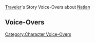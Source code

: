 {{LanguageTabs/Traveler}}
{{Main|Traveler/Voice-Overs}}
[[Traveler]]'s Story Voice-Overs about [[Natlan]]

==Voice-Overs==
{{VO/Traveler
|character           = Traveler
|language            = ko
|name                = 여행자

|vo_01_01_title      = 메아리 아이의 보석에 대해…
|vo_01_01_subtitle   = About the Children of Echoes' Gems...
|vo_01_01_waypoint   = in Natlan
|vo_01_01_file_male  = VO_{language}{character1} About the Children of Echoes' Gems.ogg
|vo_01_01_file_female= VO_{language}{character2} About the Children of Echoes' Gems.ogg
|vo_01_01_tx         = '''페이몬:'''그러고 보니 이쪽 협곡에도 반짝이는 보석이 잔뜩 있네!<br><!--
                    -->'''페이몬:'''모처럼의 기회니까 우리도 한번 파보자. 운 좋게 엄청 대단한 보석을 발견하면 평생 모라 걱정 없이 살 수 있어!<br><!--
                    -->'''(여행자):'''응? 페이몬 너 보석 종류 구분할 줄 알아?<br><!--
                    -->'''페이몬:'''어, 그러니까… 반짝이면 다 보물이지 뭐! 응, 분명 그럴 거야!<br><!--
                    -->'''(여행자):'''꼭 동화 속 보물을 긁어모으는 악룡 같은 대사네.<br><!--
                    -->'''페이몬:'''흐흥, 기왕 나타에 왔으니까 「악룡」이 아니라 「현명한 용」이라고 불러줘!<br><!--
                    -->'''페이몬:'''「용감하고 슬기로운 (여행자)(이)여, 현명한 이 몸이 엄청나게 대단한 보석을 찾을 수 있도록 인도해 주겠다&mdash;&mdash;」<br><!--
                    -->'''(여행자):'''보석의 종류조차 구분 못 하면서?
|vo_01_01_rm         = 

|vo_01_02_title      = 나무살이에 대해…
|vo_01_02_subtitle   = About the Scions of the Canopy...
|vo_01_02_waypoint   = in Natlan
|vo_01_02_file_male  = VO_{language}{character1} About the Scions of the Canopy.ogg
|vo_01_02_file_female= VO_{language}{character2} About the Scions of the Canopy.ogg
|vo_01_02_tx         = '''페이몬:'''나무살이들은 딱 봐도 엄청 위험한 야외 활동을 즐기는 것 같아.<br><!--
                    -->'''페이몬:'''맨손 암벽 타기, 고공 스케이트, 화산 파쿠르, 절벽 번지 점프…. 어휴, 난 생각만 해도 어지러워!<br><!--
                    -->'''(여행자):'''그래? 사실 우리 모험도 꽤 위험한 편이잖아. 폭풍이 몰아치는 설산, 찌릿찌릿한 뇌폭, 황사가 난무하는 사막, 풀 한 포기 자라지 않는 죽음의 땅까지….<br><!--
                    -->'''페이몬:'''에, 그러고 보면 우리 여행도 참 다사다난했네….<br><!--
                    -->'''(여행자):'''그래도 우린 충분히 강해서, 다른 사람에게 모험인 일도 우리한텐 평범한 일상이 됐잖아? 나무살이도 아마 그런 걸 거야.<br><!--
                    -->'''페이몬:'''자, 잠깐만! 난 너처럼 강하지 않다구. 난 거기서 빼줘.<br><!--
                    -->'''페이몬:'''이해는 너처럼 강한 녀석들끼리 하고, 정말 위험한 일이 일어나면 난… 역시 네 뒤에 숨을래
|vo_01_02_rm         = 

|vo_01_03_title      = 나타의 온천에 대해…
|vo_01_03_subtitle   = About the Hot Springs of Natlan...
|vo_01_03_waypoint   = in Natlan
|vo_01_03_file_male  = VO_{language}{character1} About the Hot Springs of Natlan.ogg
|vo_01_03_file_female= VO_{language}{character2} About the Hot Springs of Natlan.ogg
|vo_01_03_tx         = '''페이몬:'''「샘물 무리」의 분위기는 참 여유롭네~ 다들 온천욕을 하고 있거나 온천욕을 하러 가는 길이야….<br><!--
                    -->'''(여행자):'''몇몇 온천 애호가들은 온천에서 편안한 음악을 들으려고 음악가까지 고용한대. 몸과 마음이 완전히 쉴 수 있도록 말이야.<br><!--
                    -->'''페이몬:'''우와, 그렇게 말하니까 나도 해보고 싶네….<br><!--
                    -->'''(여행자):'''다음에 페이몬이 온천욕을 할 때 내가 아란나라의 음악을 연주해 줄게.<br><!--
                    -->'''페이몬:'''앗, 근데 난 악기 연주할 줄 모르는데. 네가 온천욕을 할 땐 어떡하지….<br><!--
                    -->'''(여행자):'''그럼 페이몬은 노래 부르면 되지. 음… 폰타인의 오페라는 어때?<br><!--
                    -->'''페이몬:'''그건 너무 어려워! 긴장을 풀기는커녕 오히려 머리가 아파질 거야!<br><!--
                    -->'''페이몬:'''나타 스타일의 랩은 어때? 금방 배운 건데, 흠흠&mdash;&mdash;<br><!--
                    -->'''페이몬:'''「예예! 들어봤지 이 몸 페이몬, 겪어봤지 수많은 모험, 태연하지 어떤 일에도…」<br><!--
                    -->'''페이몬:'''「요! 모든 물의 근원의 바다 괴수, 고화파의 창검 쌍절 무공… 예!」<br><!--
                    -->'''(여행자):'''리듬감이 장난 아닌데!<br><!--
                    -->'''(여행자):'''온천욕을 할 때 같이 수면을 찰싹 두드려서 반주해 주고 싶을 정도야.<br><!--
                    -->'''페이몬:'''음악 파티를 여는 것처럼 말이지! 그럼 늦게 온 사람은 온천으로 슬라이딩해서 모두의 리듬에 합류하면 되겠다!<br><!--
                    -->'''(여행자):'''응? 잠깐, 온천욕의 목적이 긴장을 풀기 위한 거라는 걸 완전 까먹은 것 같은데…
|vo_01_03_rm         = 

|vo_01_04_title      = 「비옥한 터전」에 대해…
|vo_01_04_subtitle   = About the Collective of Plenty...
|vo_01_04_statue     = ({{Pyro}}) at Tequemecan Valley in Natlan
|vo_01_04_file_male  = VO_{language}{character1} About the Collective of Plenty.ogg
|vo_01_04_file_female= VO_{language}{character2} About the Collective of Plenty.ogg
|vo_01_04_tx         = '''페이몬:'''가면 전사는 설정이 엄청 멋지지 않아?<br><!--
                    -->'''(여행자):'''맞아, 수수께끼의 전사 같은 멋진 느낌이야.<br><!--
                    -->'''페이몬:'''그치? 나도 가면을 쓰고 비옥한 터전에서 레슬링을 하면 새롭게 명성을 날리게 되려나?<br><!--
                    -->'''페이몬:'''대사도 다 생각해 뒀어. 「용의 전사는 결코 가면을 벗지 않는다!」<br><!--
                    -->'''페이몬:'''낮에는 유명한 모험가, 밤에는 용 전사 레슬러! 어때? 멋지지!<br><!--
                    -->'''(여행자):'''멋지긴 한데, 문제가 하나 있어.<br><!--
                    -->'''페이몬:'''응? 무슨 문제?<br><!--
                    -->'''(여행자):'''페이몬의 체형은 누가 봐도 한눈에 알아볼 거야…
|vo_01_04_rm         = 

|vo_01_05_title      = 직물에 대해…
|vo_01_05_subtitle   = About Woven Goods...
|vo_01_05_statue     = ({{Pyro}}) at Tequemecan Valley in Natlan
|vo_01_05_file_male  = VO_{language}{character1} About Woven Goods.ogg
|vo_01_05_file_female= VO_{language}{character2} About Woven Goods.ogg
|vo_01_05_tx         = '''페이몬:'''나타의 전설이랑 이야기는 대부분 직물 위에 짜 놓잖아, 그래서 그런지 다른 나라의 책이랑은 읽는 느낌이 완전 달라.<br><!--
                    -->'''(여행자):'''응, 「연기 주인」의 샤먼이 부족의 역사와 전설을 직물에 기록한 것에서 시작돼서, 점차 더 다양하고 풍부한 이야기를 직물에 짜 넣기 시작했대.<br><!--
                    -->'''페이몬:'''헤헤, 우리도 지금까지 겪은 모험을 이야기로 쓰자. 언젠가 네가 「여행자」라는 부족을 만들게 되면, 제대로 된 역사책이 생기는 거잖아!<br><!--
                    -->'''페이몬:'''게다가 평소에는 망토처럼 몸에 두를 수도 있고, 야영할 땐 위에 누워서 잠도 잘 수 있어….<br><!--
                    -->'''(여행자):'''정말 「산전수전」 다 겪은 모험기가 되겠네
|vo_01_05_rm         = 

|vo_01_06_title      = 「비옥한 터전」과 「꽃깃회」에 대해…
|vo_01_06_subtitle   = About the Collective of Plenty and the Flower-Feather Clan...
|vo_01_06_statue     = ({{Pyro}}) at Tequemecan Valley in Natlan
|vo_01_06_file_male  = VO_{language}{character1} About the Collective of Plenty and the Flower-Feather Clan.ogg
|vo_01_06_file_female= VO_{language}{character2} About the Collective of Plenty and the Flower-Feather Clan.ogg
|vo_01_06_tx         = '''페이몬:'''비옥한 터전의 주민들은 다들 엄청 건장하다고 들었어.<br><!--
                    -->'''(여행자):'''페이몬도 거기서 지내면 근육 페이몬이 되려나?<br><!--
                    -->'''페이몬:'''난 그렇게 되기 싫어!<br><!--
                    -->'''(여행자):'''그럼 꽃깃회는 어때? 다들 비행 고수들이니까 페이몬한테 비행 스킬을 전수해 줄 수 있을지도 몰라.<br><!--
                    -->'''페이몬:'''엥, 비행은 그냥 슈웅&mdash;&mdash;하면 되는 거잖아? 굳이 스킬이 필요한가?<br><!--
                    -->'''(여행자):'''페이몬이 날 데리고 날 수만 있으면 돼.<br><!--
                    -->'''페이몬:'''그건 너무 멀리 갔잖아! 아무리 생각해도 무리라구!<br><!--
                    -->'''(여행자):'''그럼 먼저 근육 페이몬이 되면 되겠네.<br><!--
                    -->'''페이몬:'''야! 너 그냥 근육이 보고 싶은 거지!
|vo_01_06_rm         = 

|vo_01_07_title      = 용을 즐겁게 하는 방법에 대해…
|vo_01_07_subtitle   = About Ways to Make Friends With Saurians...
|vo_01_07_statue     = ({{Pyro}}) at Tequemecan Valley in Natlan
|vo_01_07_file_male  = VO_{language}{character1} About Ways to Make Friends With Saurians.ogg
|vo_01_07_file_female= VO_{language}{character2} About Ways to Make Friends With Saurians.ogg
|vo_01_07_tx         = '''페이몬:'''에헤헤, 나타에는 귀여운 용이 엄청 많아! 꼭 친해져야지!<br><!--
                    -->'''(여행자):'''오? 페이몬, 자신만만한걸!<br><!--
                    -->'''페이몬:'''물론이지, 특별히 비법까지 준비했다구!<br><!--
                    -->'''(여행자):'''비법? 무슨 비법?<br><!--
                    -->'''페이몬:'''간단해! 우선 칭찬을 잔뜩 하는 거야. 내 호의를 느끼면 경계심을 늦추겠지. 그리고 머리를 쓰담쓰담하면 금방 가까워질 거야!<br><!--
                    -->'''페이몬:'''제일 중요한 마지막 단계! 맛있는 거 나눠주기! 용한테 맛있는 걸 주면 금세 친한 친구가 될 거야! 어때, 대단하지!<br><!--
                    -->'''(여행자):'''음, 어쩐지… 페이몬한테도 잘 통할 것 같은 방법이네….<br><!--
                    -->'''페이몬:'''야! 나한테는 그 비법 써먹으면 안 돼!<br><!--
                    -->'''(여행자):'''응? 난 그냥 페이몬이 나타의 아기 용처럼 귀엽다는 뜻이었어!<br><!--
                    -->'''페이몬:'''흥, 듣기 좋은 말로 대충 넘어가려는 거지? 안 속아!<br><!--
                    -->'''(여행자):'''진심으로 칭찬한 건데 기분 나빠할 줄은 몰랐네. 사과의 의미로 달콤달콤 닭고기 스튜 사줄게, 어때?<br><!--
                    -->'''페이몬:'''정말? 아싸, 달콤달콤 닭고기 스튜! 나 당장 먹을래!<br><!--
                    -->'''페이몬:'''근데 왜 그렇게 실실 웃어? 내가 뭐 놓친 거야?
|vo_01_07_rm         = 

|vo_01_08_title      = 고고학에 대해…
|vo_01_08_subtitle   = About Archaeology...
|vo_01_08_statue     = ({{Pyro}}) at Tequemecan Valley in Natlan
|vo_01_08_file_male  = VO_{language}{character1} About Archaeology.ogg
|vo_01_08_file_female= VO_{language}{character2} About Archaeology.ogg
|vo_01_08_tx         = '''페이몬:'''메아리 아이에서 고고학은 속도가 무척 중요한 작업이라던데, 이유가 뭘까?<br><!--
                    -->'''(여행자):'''유물이 너무 많아서 그런 거 아닐까….<br><!--
                    -->'''페이몬:'''응? 그건 좋은 일이잖아!<br><!--
                    -->'''(여행자):'''유물이 많으면 경쟁자도 많아지잖아! 어제 굉장한 석판을 발견해서 오늘 옮겨가려고 와보니까, 누가 벌써 가져갔다든지 하는 일이 있을 수도 있고!<br><!--
                    -->'''페이몬:'''&mdash;&mdash;음, 아직도 이해가 잘 안돼….<br><!--
                    -->'''(여행자):'''비유하자면, 페이몬이 어젯밤에 몰래 먹으려고 숨겨둔 간식 하나가 줄어든 거야….<br><!--
                    -->'''페이몬:'''뭐라고?! 어떻게 그런 무시무시한 일이!<br><!--
                    -->'''페이몬:'''&mdash;&mdash;잠깐만, 내 간식이 하나 줄어든 건 어떻게 알았어?
|vo_01_08_rm         = 

|vo_01_09_title      = 분쟁을 해결하는 방법에 대해…
|vo_01_09_subtitle   = About Resolving Conflicts...
|vo_01_09_statue     = ({{Pyro}}) at Tequemecan Valley in Natlan
|vo_01_09_file_male  = VO_{language}{character1} About Resolving Conflicts.ogg
|vo_01_09_file_female= VO_{language}{character2} About Resolving Conflicts.ogg
|vo_01_09_tx         = '''페이몬:'''나타에선 근육을 안 쓰고 분쟁을 해결하는 방법이 있대.<br><!--
                    -->'''(여행자):'''전쟁의 나라에 그런 방법이 있다고?<br><!--
                    -->'''페이몬:'''진짜야, 메아리 아이의 몇몇 사람들은 춤으로 분쟁을 해결하는 전통을 고수하기도 한대!<br><!--
                    -->'''(여행자):'''춤 대결? 그러니까 다들 시간과 장소를 정해서….<br><!--
                    -->'''페이몬:'''응응.<br><!--
                    -->'''(여행자):'''화려한 댄스 배틀을 벌인다는…?<br><!--
                    -->'''페이몬:'''맞아 맞아.<br><!--
                    -->'''(여행자):'''한쪽이 지쳐 쓰러질 때까지?<br><!--
                    -->'''페이몬:'''바로 그거야!<br><!--
                    -->'''페이몬:'''&mdash;&mdash;엥, 아니 잠깐만, 그것도 결국 근육을 쓰는 거잖아!
|vo_01_09_rm         = 

|vo_01_10_title      = 부자가 될 기회에 대해…
|vo_01_10_subtitle   = About Ways to Make a Fortune...
|vo_01_10_quest      = Black Stone Under a White Stone
|vo_01_10_file_male  = VO_{language}{character1} About Ways to Make a Fortune.ogg
|vo_01_10_file_female= VO_{language}{character2} About Ways to Make a Fortune.ogg
|vo_01_10_tx         = '''페이몬:'''헤헤, 내 말 좀 들어봐. 부자가 될 방법을 발견했어!<br><!--
                    -->'''(여행자):'''응? 무슨 방법?<br><!--
                    -->'''페이몬:'''성화 경기장엔 지나가는 행인이 엄청 많잖아. 여기서 장사를 하면 돈을 왕창 벌 수 있을 거야!<br><!--
                    -->'''(여행자):'''그래? 그럼 페이몬은 뭘 팔 생각이야?<br><!--
                    -->'''페이몬:'''몬드의 연금 포션은 어때?<br><!--
                    -->'''(여행자):'''이미 비슷한 물건을 파는 사람이 있는 것 같은데….<br><!--
                    -->'''페이몬:'''리월의 광석은? 분명 엄청 잘 팔릴 거야!<br><!--
                    -->'''(여행자):'''그건 메아리 아이가 하는 일이잖아….<br><!--
                    -->'''페이몬:'''그렇지… 아! 떠올랐어, 수메르의 태피스트리! 되게 잘 팔릴 거야!<br><!--
                    -->'''(여행자):'''유감이지만 그건 연기 주인이 있어.<br><!--
                    -->'''페이몬:'''그, 그럼 성화 경기장 주변을 울타리로 둘러싸가지고! 경기 참여자든 관객이든 전부 돈을 지불해야만 입장할 수 있게 하는 거야!<br><!--
                    -->'''(여행자):'''울타리를 완성하기도 전에 붙잡혀 갈걸….<br><!--
                    -->'''페이몬:'''이럴 수가&mdash;&mdash;부자 되기가 이렇게 어렵다니
|vo_01_10_rm         = 

|vo_01_11_title      = 용 미용사에 대해…
|vo_01_11_subtitle   = About Saurian Stylists...
|vo_01_11_quest      = Black Stone Under a White Stone
|vo_01_11_file_male  = VO_{language}{character1} About Saurian Stylists.ogg
|vo_01_11_file_female= VO_{language}{character2} About Saurian Stylists.ogg
|vo_01_11_tx         = '''페이몬:'''지금까지 나타에서 만난 세 용은 전부 특별한 것 같아.<br><!--
                    -->'''페이몬:'''산룡은 머리가 단단하고, 어룡은 등이 맨질맨질해. 숲룡은 귀랑 머리가 복슬복슬하고!<br><!--
                    -->'''(여행자):'''복슬복슬한 숲룡을 안고 자면 잠이 엄청 잘 오겠지….<br><!--
                    -->'''페이몬:'''근데 털이 엄청 길게 자라는 동물이 많잖아. 그럼 움직임에 영향은 없을까?<br><!--
                    -->'''페이몬:'''예를 들어 숲룡의 귀랑 머리털이 너무 길어지면 시야를 가려서 앞이 잘 안 보일 거 아냐. 위험할 텐데….<br><!--
                    -->'''(여행자):'''그럼 페이몬이 숲룡의 헤어스타일을 다듬어 주면 되겠네!<br><!--
                    -->'''페이몬:'''엥, 내가?<br><!--
                    -->'''(여행자):'''페이몬이 나타에서 유명한 용 미용사가 되면 돈도 엄청 벌 수 있을 거야!<br><!--
                    -->'''페이몬:'''맞는 말이야, 그렇게도 돈을 벌 수 있겠다!<br><!--
                    -->'''페이몬:'''나타에 있는 모든 숲룡의 머리를 내가 다듬으면, 모라가 무려… 헤헤….<br><!--
                    -->'''페이몬:'''아니지 아니지, 모라는 둘째야. 나타의 모든 숲룡이랑 친구가 되는 게 훨씬 기쁠 거라구!<br><!--
                    -->'''(여행자):'''근데 숲룡은 엄~청 큰데, 평범한 가위로 다듬으면 시간이 얼마나 걸릴지 모르겠네. 하루 종일 용 한 마리는 다듬으려나 몰라.<br><!--
                    -->'''(여행자):'''유명한 용 미용사가 되려면 열심히 단련해야겠다, 페이몬. 적어도… 무인검만 한 가위는 들 수 있어야겠지!<br><!--
                    -->'''페이몬:'''무인검은… 네 무기잖아?<br><!--
                    -->'''(여행자):'''우린 파트너잖아. 자자, 지금 바로 야외에서 첫 번째 수업을 시작하자.<br><!--
                    -->'''페이몬:'''훈련 핑계로 마물 처리를 나한테 떠밀지 말라구!
|vo_01_11_rm         = 

|vo_01_12_title      = 「고대 이름」에 대해…
|vo_01_12_subtitle   = About Ancient Names...
|vo_01_12_quest      = Black Stone Under a White Stone
|vo_01_12_file_male  = VO_{language}{character1} About Ancient Names.ogg
|vo_01_12_file_female= VO_{language}{character2} About Ancient Names.ogg
|vo_01_12_tx         = '''페이몬:'''대영혼의 인정과 선택을 받은 나타의 전사는 「고대 이름」을 받게 된대, 부럽다…. 나도 나만의 「고대 이름」이 있었으면 좋겠어!<br><!--
                    -->'''(여행자):'''응? 그치만 페이몬은 지금도 호칭이 많잖아?<br><!--
                    -->'''페이몬:'''어? 맞는 말이네!<br><!--
                    -->'''페이몬:'''난 네 「최고의 파트너」이자 「믿음직한 가이드」고, 「명예 선임 연구원 보조」이자 「멋진 비행사」에 「은빛 반성」이지…. 오, 이렇게 보니까 진짜 대단한 영웅 같아!<br><!--
                    -->'''페이몬:'''나타 사람들이 너랑 내 모험을 기록한다고 하면, 이 칭호들을 전부 집어넣게 할 거야!<br><!--
                    -->'''(여행자):'''응? 그럼 너무 길지 않을까?<br><!--
                    -->'''(여행자):'''나타 사람들도 칭호를 전부 적는다면, 직물에 이렇게 쓰일지도 몰라….<br><!--
                    -->'''(여행자):'''「「어느 날, 『메아리 아이』 나나치카얀의 『우사비티』 카치나와 그녀의 친절한 친구 『샘물 무리』 메즈틀리의 『우모자』 말라니는 『연기 주인』 믹틀란으로 가는 길에 『나무살이』 위칠틀란의 『말리포』 키니치와 그의 교활한 동료 『쿠훌 아쥬』를 만나게 된다…」<br><!--
                    -->'''페이몬:'''그만그만! 거기까지만 적어도 여기서 성화 경기장까지 왕복도 하겠어…. 게다가 중요한 부분은 아직 시작도 안 했잖아!<br><!--
                    -->'''페이몬:'''음, 하나의 칭호만 사용해야 한다면… 난 역시 「최고의 파트너」로 할래!
|vo_01_12_rm         = 

|vo_01_13_title      = 성화 경기장에 대해…
|vo_01_13_subtitle   = About the Stadium of the Sacred Flame...
|vo_01_13_quest      = Black Stone Under a White Stone
|vo_01_13_file_male  = VO_{language}{character1} About the Stadium of the Sacred Flame.ogg
|vo_01_13_file_female= VO_{language}{character2} About the Stadium of the Sacred Flame.ogg
|vo_01_13_tx         = '''페이몬:'''있잖아, 나 사실 성화 경기장에 대해 줄곧 궁금했던 점이 있어.<br><!--
                    -->'''페이몬:'''대회는 점수제로 진행되잖아? 각자 팀을 구성하고, 일대일로 순차적으로 경기를 진행해서 최종 점수에 따라 순위를 결정하고….<br><!--
                    -->'''페이몬:'''왜 이런 규칙으로 진행하는 걸까?<br><!--
                    -->'''(여행자):'''궁금증을 마지막까지 남겨두기 위해서가 아닐까? 관객들은 역전극을 좋아하잖아.<br><!--
                    -->'''페이몬:'''그것도 맞지만, 왠지 이런 상황을 방지하려는 목적도 있을 거 같아. 경기에 두 명만 참여했는데, 실력이 막상막하여서 도무지 승부가 나질 않는 거지…<br><!--
                    -->'''(여행자):'''음… 그럼 잠깐 휴전하는 수밖에 없겠네.<br><!--
                    -->'''페이몬:'''맞아! 상상해 봐, 뿔룡이랑 숲룡이 대결을 하는데, 뿔룡은 공격에 능하고 숲룡은 회피에 능해서 하루 종일 경기가 이어지는 거야….<br><!--
                    -->'''페이몬:'''그럼 관객들도 구경하다 배가 고파서 이러겠지? 「타임, 타임, 다음에 다시 싸워」<br><!--
                    -->'''페이몬:'''근데 다음에도 승부가 안 나는 거야. 심지어 숲룡이 규정을 어기고 습격해서 뿔룡이 다치는 바람에, 또 휴전!<br><!--
                    -->'''페이몬:'''그렇게 《뿔룡 숲룡 대전》, 《뿔룡 숲룡 대전: 후속편》, 《뿔룡 숲룡 대전: 신룡의 귀환》, 《뿔룡 숲룡 대전: 화산 전투》… 속편이 계속 나오게 되는 거지.<br><!--
                    -->'''페이몬:'''어라? 아예 영화 시리즈로 찍어도 괜찮겠는데? 대박 나면 크게 한몫 벌 수 있을 거야.<br><!--
                    -->'''(여행자):'''좋은 아이디어긴 한데… 나무살이들은 용을 악역으로 출연시키는 걸 달가워하지 않을걸!<br><!--
                    -->'''페이몬:'''우씨, 당장은 더 나은 소재를 떠올리지 못했을 뿐이라구!
|vo_01_13_rm         = 

|vo_01_14_title      = 나타의 모험가에 대해…
|vo_01_14_subtitle   = About Natlan's Adventurers...
|vo_01_14_quest      = Black Stone Under a White Stone
|vo_01_14_file_male  = VO_{language}{character1} About Natlan's Adventurers.ogg
|vo_01_14_file_female= VO_{language}{character2} About Natlan's Adventurers.ogg
|vo_01_14_tx         = '''페이몬:'''나타 사람들은 보통 나타를 떠나지 않아. 그렇지?<br><!--
                    -->'''(여행자):'''응, 나름대로 이유가 있지.<br><!--
                    -->'''페이몬:'''음, 그럼 나타 사람은 모험가를 하기엔 불편하지 않을까?<br><!--
                    -->'''페이몬:'''생각해 봐, 다른 나라에 못 가면 받을 수 없는 의뢰가 워낙 많잖아…. 미지의 유적을 탐험할 수도, 모라를 벌 수도 없어. 아휴, 안타까워라.<br><!--
                    -->'''(여행자):'''틀린 말은 아닌데, 실제 상황이 꼭 그렇지는 않을걸.<br><!--
                    -->'''페이몬:'''응?<br><!--
                    -->'''(여행자):'''「샘물 무리」엔 스스로 「여행가」라고 칭하는 사람들이 있대. 그 사람들은 나타의 지리나 유적에 빠삭해서, 다른 나라의 모험가들은 나타에 오면 그 사람들을 가이드로 고용하지.<br><!--
                    -->'''(여행자):'''다른 나라의 모험가들은 보물을 찾든 못 찾든 그들에게 보수를 지불해야 해. 길게 보면 그 사람들이 모험가보다 돈을 더 많이 벌지도 몰라.<br><!--
                    -->'''페이몬:'''그렇구나… 어? 잠깐만, 유적에 대해 빠삭하다면 왜 본인들이 직접 보물을 찾지 않는 거야?<br><!--
                    -->'''(여행자):'''글쎄? 어쩌면 처음부터 보물 같은 건 없었다거나?<br><!--
                    -->'''페이몬:'''으아, 나 엄청난 비밀을 알게 된 기분이야…
|vo_01_14_rm         = 

|vo_01_15_title      = 그라피티에 대해…
|vo_01_15_subtitle   = About Graffiti...
|vo_01_15_statue     = ({{Pyro}}) at Tequemecan Valley in Natlan
|vo_01_15_file_male  = VO_{language}{character1} About Graffiti.ogg
|vo_01_15_file_female= VO_{language}{character2} About Graffiti.ogg
|vo_01_15_tx         = '''페이몬:'''나타 사람들은 여기저기에 그림 그리는 걸 좋아하는 것 같아. 그걸 뭐라고 했더라? 열소….<br><!--
                    -->'''(여행자):'''「열소 각인」. 다만 특수한 비석에 각인된 낙서만 「열소 각인」이고, 이런 건 그냥 단순한 낙서야<br><!--
                    -->'''(여행자):'''이건 꼭 「어이, 여긴 우리 세계 최강 『메아리 아이』의 구역이다!」라고 하는 것 같네.<br><!--
                    -->'''페이몬:'''엄청 재밌어 보여! (여행자), 우리도 우리만의 그림을 남겨볼까?<br><!--
                    -->'''(여행자):'''괜찮은 제안이야. 어떤 걸 그릴까?<br><!--
                    -->'''페이몬:'''그거야 물론 티바트 최고 가이드의 초상화지! 헤헤, 그럼 바로 저쪽 암벽에….<br><!--
                    -->'''(여행자):'''그래? 그럼 화가는 당연히 나겠네? 어디 보자, 페이몬 하면 일단 뾰로통한 얼굴부터 그리고….<br><!--
                    -->'''페이몬:'''응응… 이 아니잖아! 됐어, 그냥 나중에 기회 될 때 나타의 프로 화가한테 그려달라고 할래
|vo_01_15_rm         = 

|vo_01_16_title      = 나타의 용 동료에 대해…
|vo_01_16_subtitle   = About Saurian Companions...
|vo_01_16_statue     = ({{Pyro}}) at Tequemecan Valley in Natlan
|vo_01_16_file_male  = VO_{language}{character1} About Saurian Companions.ogg
|vo_01_16_file_female= VO_{language}{character2} About Saurian Companions.ogg
|vo_01_16_tx         = '''(여행자):'''나타 사람들은 정말 용을 동료로 생각하는 것 같아….<br><!--
                    -->'''페이몬:'''맞아, 완전 그림자처럼 꼭 붙어 다니더라구! (여행자)(이)랑 나 같아!<br><!--
                    -->'''(여행자):'''페이몬은 내 동료고, 용은 나타 사람들의 동료고… 그럼 페이몬이랑 용이 대결하면 누가 이길까?<br><!--
                    -->'''페이몬:'''갑자기 웬 이상한 생각이야!<br><!--
                    -->'''(여행자):'''곰곰이 생각해 보니까 페이몬은 산룡처럼 땅을 팔 줄도 모르고, 깃룡처럼 빠르게 날지도 못하네….<br><!--
                    -->'''페이몬:'''다, 다르게 생각해 봐! 이를테면, 페이몬은 산룡보다 더 빨리 날 수 있고, 깃룡보다… 음, 버섯 닭꼬치의 맛을 더 정확하게 평가할 수 있어!<br><!--
                    -->'''(여행자):'''그보다 중요한 건, 이 세상 모든 용보다 훨씬 오랫동안 나와 함께했다는 거지.<br><!--
                    -->'''페이몬:'''맞아! 흐흥, 그야 난 티바트 최고의 가이드니까&mdash;&mdash;<br><!--
                    -->'''(여행자):'''그럼 최고의 파트너, 슬슬 오늘의 모험을 시작해 볼까?<br><!--
                    -->'''페이몬:'''어라라? 그러고 보니 음식 맛을 평가하는 기술이 무뎌진 느낌이야. 우리 일단 버섯 닭꼬치부터 먹고 출발하자!
|vo_01_16_rm         = 

|vo_01_17_title      = 아쥬에 대해…
|vo_01_17_subtitle   = About Ajaw...
|vo_01_17_quest      = Kinich's Deal
|vo_01_17_file_male  = VO_{language}{character1} About Ajaw.ogg
|vo_01_17_file_female= VO_{language}{character2} About Ajaw.ogg
|vo_01_17_tx         = '''페이몬:'''사실 전부터 물어보고 싶었는데… 좀 신기하지 않아? 아쥬 말이야….<br><!--
                    -->'''(여행자):'''무슨 문제라도 있어?<br><!--
                    -->'''페이몬:'''당연하지! 아쥬는 다른 용이랑 너무 다르잖아! 말도 할 줄 알고, 심지어 수다스러워! 땅 위를 안 걷고 키니치 주변을 날아다니질 않나, 거기다가… 대체 무슨 용이 이상한 선글라스를 쓰고 다니냐구!<br><!--
                    -->'''(여행자):'''음….<br><!--
                    -->'''페이몬:'''가, 갑자기 날 왜 빤히 쳐다봐…?<br><!--
                    -->'''(여행자):'''페이몬도 말이 꽤 많은 데다 날 줄도 알고, 폰타인에선 이상한 안경도 썼었잖아?<br><!--
                    -->'''페이몬:'''아니… 그건 아니지!<br><!--
                    -->'''페이몬:'''다른 건 다 그렇다 쳐도… 아쥬는 종이판처럼… 납작하잖아…. 나타 사람들은 그게 신경 안 쓰이는 걸까?<br><!--
                    -->'''(여행자):'''그러게. 다들 익숙해져서 그런 걸지도 몰라.<br><!--
                    -->'''(여행자):'''과거나 사적인 일은 아쥬 본인한테 물어봐야 알겠지.<br><!--
                    -->'''페이몬:'''근데 아쥬가 솔직하게 대답해 줄까? 대충 지어내서 얼버무릴 것 같은데….<br><!--
                    -->'''페이몬:'''아니면… 우릴 꼬드겨서 똑같이 납작한 종이판으로 만들어 버린다든가….<br><!--
                    -->'''(여행자):'''음… 납작한 페이몬이라… 좀 궁금한 것 같기도….<br><!--
                    -->'''페이몬:'''왜, 왜 또 그렇게 쳐다봐! 난 납작한 페이몬 되기 싫어&mdash;&mdash;흐엥!
|vo_01_17_rm         = 

|vo_01_18_title      = 나타 사람들의 페인팅에 대해…
|vo_01_18_subtitle   = About Natlan's Body Painting Practices...
|vo_01_18_statue     = ({{Pyro}}) at Tequemecan Valley in Natlan
|vo_01_18_file_male  = VO_{language}{character1} About Natlan's Body Painting Practices.ogg
|vo_01_18_file_female= VO_{language}{character2} About Natlan's Body Painting Practices.ogg
|vo_01_18_tx         = '''페이몬:'''그러고 보니 나타 사람들 몸에는 다양한… 음… 페인팅? 낙서? 같은 게 있더라. 의미는 잘 모르겠지만 뭔가 멋있어!<br><!--
                    -->'''(여행자):'''나도 봤어! 어떤 도료로 그린 거라는데, 열소로 만든 원료라 평범한 도료랑은 다르대.<br><!--
                    -->'''페이몬:'''에? 그런 거였어?<br><!--
                    -->'''(여행자):'''페이몬도 관심 있어? 관광객을 위한 체험 서비스가 있었던 걸로 기억해. 대신 거기는 평범한 도료를 쓰지만.<br><!--
                    -->'''페이몬:'''정말 정말? 그럼 기왕 온 김에… 어디 한번….<br><!--
                    -->'''(여행자):'''좋아, 근데 부족마다 선호하는 색깔이랑 문양이 다르니까, 먼저 어느 게 좋은지부터 골라봐.<br><!--
                    -->'''페이몬:'''그럼 난… 음… 어휴! 다 각자의 특색이 있어서 못 고르겠어!<br><!--
                    -->'''페이몬:'''흥, 선택은 꼬맹이들이나 하는 거지. 난 다 할래!<br><!--
                    -->'''(여행자):'''오호… 페이몬은 「맥시멀리즘」을 추구하는구나…. 다른 사람들은 이상하게 생각할 수도 있지만, 난 페이몬을 응원할게!<br><!--
                    -->'''페이몬:'''한꺼번에 그리는 게 아니라, 하루에 하나씩 여섯 개를 다 해보겠다는 말이잖아!<br><!--
                    -->'''(여행자):'''아, 아깝다… 문신 페이몬은 상상으로만 만족해야겠네….<br><!--
                    -->'''페이몬:'''뭘 아쉬워하는 거야! 이상한 상상도 당장 그만둬!
|vo_01_18_rm         = 

|vo_01_19_title      = 용과 함께하는 삶에 대해…
|vo_01_19_subtitle   = About Living With Saurians...
|vo_01_19_quest      = Black Stone Under a White Stone
|vo_01_19_file_male  = VO_{language}{character1} About Living With Saurians.ogg 
|vo_01_19_file_female= VO_{language}{character2} About Living With Saurians.ogg
|vo_01_19_tx         = '''페이몬:'''나타 사람들은 용이랑 참 사이가 좋네. 함께 생활하고, 함께 전투하고, 함께 비행하고….<br><!--
                    -->'''(여행자):'''꼭 나랑 페이몬 같아. 근데 페이몬은 날 업고 날 만큼 자랄 일은 없어서 아쉬워…. 버섯 닭꼬치를 그렇게나 많이 먹었는데 말이야.<br><!--
                    -->'''페이몬:'''흥, 대신 용은 가이드가 돼줄 수 없잖아? 수다 떨 수도 없고.<br><!--
                    -->'''(여행자):'''사실 사람과 용이 서로 싸우던 시절도 있었대. 지금처럼 평화롭게 되기까진 쉽지 않았을 거야.<br><!--
                    -->'''페이몬:'''내가 용이었으면 맛있는 음식만 줘도 안 싸웠을 텐데.<br><!--
                    -->'''(여행자):'''페이몬은 하루에 닭꼬치를 100개씩 먹어야 하는데, 인간한테 그렇게 많은 음식이 없으면 어떡해?<br><!--
                    -->'''페이몬:'''그럼 50개만 먹을 수도 있어….<br><!--
                    -->'''(여행자):'''아니면 인간과 페이몬이 같이 사냥에 나서서 더 많은 식자재를 구할 수도 있겠지. 그럼 둘 다 배불리 먹을 수 있잖아.<br><!--
                    -->'''페이몬:'''아! 평화의 관건은 더 많은 고기구나!
|vo_01_19_rm         = 

|vo_01_20_title      = 화산에 대해…
|vo_01_20_subtitle   = About the Volcano...
|vo_01_20_statue     = ({{Pyro}}) at Tequemecan Valley in Natlan
|vo_01_20_file_male  = VO_{language}{character1} About the Volcano.ogg
|vo_01_20_file_female= VO_{language}{character2} About the Volcano.ogg
|vo_01_20_tx         = '''페이몬:'''나타는 큰 화산이 곳곳에 있네. 부글부글 솟아오르는 마그마는 어디서 생기는 걸까?<br><!--
                    -->'''(여행자):'''이런 설이 있어. 나타의 지하 가장 깊은 곳에는 거대한 고대 불의 용이 잠들어 있는데, 그 용의 체내에선 세계 최초의 불이 끊임없이 불타고 있고, 등에 생긴 수많은 구멍으로 그 불이 주기적으로 뿜어나온대. 그 불길이 땅 위로 분출되면 화산의 마그마가 되는 거지.<br><!--
                    -->'''페이몬:'''정말? 그럼 불의 용이 깨어나면 나타에 끔찍한 일이 벌어지는 거야?<br><!--
                    -->'''(여행자):'''응. 그래서 불의 신은 불의 용이 계속 잠들어 있도록, 여러 부족의 힘을 모아 정기적으로 용을 진정시킨대.<br><!--
                    -->'''페이몬:'''엥? 불의 신이 맞서고 있는 건 심연의 침식이잖아!<br><!--
                    -->'''(여행자):'''사실 이건 길거리 노점에서 산 직물에 적힌 이야기야.<br><!--
                    -->'''페이몬:'''그럴 줄 알았어…
|vo_01_20_rm         = 

|vo_01_21_title     = 밤의 저주에 대해…
|vo_01_21_subtitle  = About the Curse of the Night...
|vo_01_21_quest     = The Rainbow Destined to Burn
|vo_01_21_file_male  = VO_{language}{character1} About the Curse of the Night.ogg
|vo_01_21_file_female= VO_{language}{character2} About the Curse of the Night.ogg
|vo_01_21_tx        = '''페이몬:'''과거 어떤 위대한 기사가 저주에 걸려서, 낮에는 지저분한 주정뱅이 아저씨의 모습이 됐대.<br>'''페이몬:'''인적 드문 늦은 밤에만 전문적이고 성숙하고 용감한 기사의 진면목을 보일 수 있었지….<br>'''(여행자):'''그럼 저주를 풀 방법은 없어?<br>'''페이몬:'''진심 어린 존경만이 주정뱅이 아저씨의 저주를 풀 수 있대.<br>'''(여행자):'''그럼 내가 저주를 풀어줄래.<br>'''페이몬:'''짜잔! 저주가 풀렸습니다~ 이제 바르카 대단장은 주정뱅이 아저씨랑 믿음직한 기사 중에서 하나를 선택할 수 있습니다!<br>'''페이몬:'''그러자 바르카는 이렇게 말했어. 「아, 미안. 난 처음부터 주정뱅이 아저씨였어. 그러니까 낮에도 밤에도 주정뱅이 아저씨지」<br>'''(여행자):'''세상에!<br>'''페이몬:'''나타에서 전해지는 이야기는 이래. 저주받은 소녀가 있어서, 낮에는 안하무인 할머니였다가 밤에는 순수한 소녀가 된다는 거야.<br>'''페이몬:'''저주를 푸는 법은… 음, 소녀가 좋아하는 걸 주제로 대화하는 거지.<br>'''(여행자):'''나 결말을 알 것 같아. 파루잔 선배라면 분명 이렇게 얘기할 거야. 「어쭈, 나이가 많은 게 어때서? 불만 있어?」<br>'''페이몬:'''맞아, 그리고 시틀라리라면&mdash;&mdash;<br>'''(여행자):'''시틀라리는 억울해하면서 황급히 말하겠지. 「난 그냥 평범한 소녀거든?!」<br>'''페이몬:'''저주에 걸린 건 아닐지도?
|vo_01_21_rm        = 

|vo_01_22_title     = 흐르는 영혼길에 대해…
|vo_01_22_subtitle  = About Spiritways...
|vo_01_22_waypoint  = in Natlan
|vo_01_22_file_male  = VO_{language}{character1} About Spiritways.ogg
|vo_01_22_file_female= VO_{language}{character2} About Spiritways.ogg
|vo_01_22_tx        = '''페이몬:'''500모라… 1000모라… 1200모라….<br>'''(여행자):'''뭐 해?<br>'''페이몬:'''으악! 깜짝이야!<br>'''페이몬:'''헤헤, 그거 알아? 나 요즘 모라를 꽤 모았거든, 조만간 나도 「샘물 무리」에 서핑보드를 사러 갈 거야!<br>'''페이몬:'''그리고 말라니처럼 멋지게 「흐르는 영혼길」을 타는 거지!<br>'''(여행자):'''페이몬이… 서핑을…?<br>'''페이몬:'''뭐야, 지금 그 의심의 눈초리는?<br>'''(여행자):'''네가 정말 그리울 거야. 너와 함께한 여행은 정말 즐거웠어….<br>'''페이몬:'''잠깐만! 내가 못 돌아올 것처럼 말하지 마!<br>'''페이몬:'''사전 준비는 꼼꼼히 해뒀다구! 그리고 떨어져도 괜찮아, 난 날 수 있으니까.<br>'''페이몬:'''근데 말라니는 높고 가파른 흐르는 영혼길을 어쩜 그렇게 가뿐히 타는 걸까?<br>'''(여행자):'''「흐르는 영혼길」을 타는 건 말라니한테 꽤 쉬운 일일 거야. 고난도 동작을 선보일 때도 활짝 웃고 있잖아.<br>'''페이몬:'''그럼 내가 그만큼 무능력하다는 거 아니야?!
|vo_01_22_rm        = 

|vo_01_23_title     = 불의 신에 대해…
|vo_01_23_subtitle  = About the Pyro Archon...
|vo_01_23_quest     = The Rainbow Destined to Burn
|vo_01_23_file_male  = VO_{language}{character1} About the Pyro Archon.ogg
|vo_01_23_file_female= VO_{language}{character2} About the Pyro Archon.ogg
|vo_01_23_tx        = '''페이몬:'''불의 신이 「불이 돌아온 밤의 순례」에서 뽑힌 거였다니!<br>'''페이몬:'''그럼 나도 대회에서 이기면 새로운 불의 신이 될 수 있는 건가?<br>'''(여행자):'''오? 페이몬, 자신 있어?<br>'''페이몬:'''흐흥, 날 얕보지 말라구. 여러 신들의 「기술」을 경험해 온 몸이니까!<br>'''(여행자):'''어떤 거?<br>'''페이몬:'''전설 속 찐·바람신의 잡채, 약불로 천천히 끓인 죽순 수프, 할와마즈, 「푸르저스티스」….<br>'''(여행자):'''요리 기술 말이었구나!<br>'''페이몬:'''맞아! 나타에 평화가 찾아오면, 불이 돌아온 밤의 순례에 요리 대결을 추가해 달라고 제안할래!<br>'''페이몬:'''불의 신의 「화력」은 얼마나 대단할지 기대되는걸
|vo_01_23_rm        = 

|vo_01_24_title     = 휴식에 대해…
|vo_01_24_subtitle  = About Taking a Break...
|vo_01_24_quest     = Melodious Chant
|vo_01_24_file_male  = VO_{language}{character1} About Taking a Break.ogg
|vo_01_24_file_female= VO_{language}{character2} About Taking a Break.ogg
|vo_01_24_tx        = '''페이몬:'''그러고 보니 실로닌을 못 본 지 꽤 됐네. 저번에 만났을 땐 나무 위에서 자고 있었는데.<br>'''(여행자):'''저저번엔 지붕 위에서 선글라스를 끼고 누워 햇볕을 쬐고 있었지.<br>'''페이몬:'''저저저번엔 직접 만든 것 같은 흔들의자에 앉아서 주스를 마시고 있었고….<br>'''페이몬:'''으아, 왜 실로닌에 대한 인상이 온통 쉬는 것뿐이지?!<br>'''(여행자):'''평소에 워낙 열심히 일하니까, 한 번 쉬면 그만큼 강한 인상을 주는 거야.<br>'''페이몬:'''그런가? 사실 나도 엄청 열심히 일하는데.<br>'''페이몬:'''저번에 꼬마 산룡을 쫓을 때도 너한테 길을 알려주려고 엄~청 높이 올라갔다구.<br>'''페이몬:'''그리고 「나무살이」 전달꾼이 소포 찾는 걸 도와줄 때랑, 카카오 찾는 걸 도와줄 때도… 으, 엄~청 힘들었어!<br>'''페이몬:'''흥, 앞으론 의뢰를 처리할 때 최대한 게으름 피울 거야. 그것도 너한텐 절대 안 들키게!<br>'''(여행자):'''최대한 눈치 안 챌 테니까, 열심히 쉬어.<br>'''페이몬:'''배려해 주는 거야? 그럼 나도 네가 게으름 피울 때 최대한 모르는 척할래….<br>'''페이몬:'''에잇, 그럴 바에 우리 그냥 같이 쉬자.<br>'''페이몬:'''좋아, 결정했어! 지금을 서로 발견 못 한 농땡이 시간으로 치는 거야. 빨리빨리, 같이 햇볕 쬐러 가자!
|vo_01_24_rm        = 
}}

[[Category:Character Voice-Overs]]